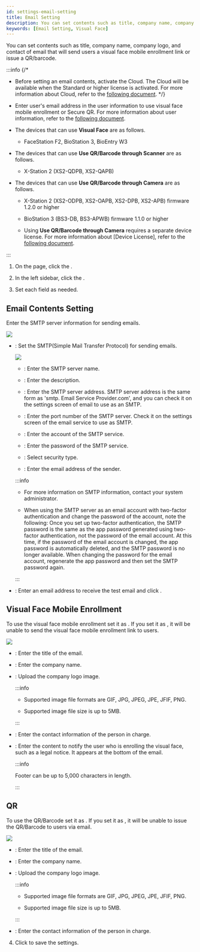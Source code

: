 ```yaml
---
id: settings-email-setting
title: Email Setting
description: You can set contents such as title, company name, company logo, and contact of email that will send users a visual face mobile enrollment link or issue a QR/barcode.
keywords: [Email Setting, Visual Face]
---
```


You can set contents such as title, company name, company logo, and contact of email that will send users a visual face mobile enrollment link or issue a QR/barcode.

:::info
{/*
* Before setting an email contents, activate the Cloud. The Cloud will be available when the Standard or higher license is activated. For more information about Cloud, refer to the [following document](#).
*/}

* Enter user's email address in the user information to use visual face mobile enrollment or Secure QR. For more information about user information, refer to the [following document](add-user-basic-info).

* The devices that can use **Visual Face** are as follows.

  * FaceStation F2, BioStation 3, BioEntry W3

* The devices that can use **Use QR/Barcode through Scanner** are as follows.

  * X-Station 2 (XS2-QDPB, XS2-QAPB)

* The devices that can use **Use QR/Barcode through Camera** are as follows.

  * X-Station 2 (XS2-ODPB, XS2-OAPB, XS2-DPB, XS2-APB) firmware 1.2.0 or higher

  * BioStation 3 (BS3-DB, BS3-APWB) firmware 1.1.0 or higher

  * Using **Use QR/Barcode through Camera** requires a separate device license. For more information about [Device License], refer to the [following document](settings-license-device-license).

:::

1. On the <Cmd sid='shell.header.launcher' /> page, click the <Cmd sid='shell.header.setting' />.

1. In the left sidebar, click the <Cmd sid="common.emailContent" product='2' />.

1. Set each field as needed.

## Email Contents Setting

Enter the SMTP server information for sending emails.

<Image src='/img/biostarx-settings-email-contents.png' className='none' />

* <Cmd sid="common.emailContent.smtp" product='2' />: Set the SMTP(Simple Mail Transfer Protocol) for sending emails.

  <Image src='/img/biostarx-settings-email-smtp-option.png' className='none' />

  * <Cmd sid="setting.triggerAction.smtpServer" product='2' />: Enter the SMTP server name.

  * <Cmd sid="common.description" product='2' />: Enter the description.

  * <Cmd sid="setting.triggerAction.smtpServerAddr" product='2' />: Enter the SMTP server address. SMTP server address is the same form as 'smtp. Email Service Provider.com', and you can check it on the settings screen of email to use as an SMTP.

  * <Cmd sid="setting.triggerAction.portDefault25" product='2' />: Enter the port number of the SMTP server. Check it on the settings screen of the email service to use as SMTP.

  * <Cmd sid="common.userName" product='2' />: Enter the account of the SMTP service.

  * <Cmd sid="common.password" product='2' />: Enter the password of the SMTP service.

  * <Cmd sid="setting.triggerAction.securityType" product='2' />: Select security type.

  * <Cmd sid="setting.triggerAction.sender" product='2' />: Enter the email address of the sender.

  :::info

  * For more information on SMTP information, contact your system administrator.

  * When using the SMTP server as an email account with two-factor authentication and change the password of the account, note the following: Once you set up two-factor authentication, the SMTP password is the same as the app password generated using two-factor authentication, not the password of the email account. At this time, if the password of the email account is changed, the app password is automatically deleted, and the SMTP password is no longer available. When changing the password for the email account, regenerate the app password and then set the SMTP password again.

  :::

* <Cmd sid="common.emailContent.smtpTestMail" product='2' />: Enter an email address to receive the test email and click <Cmd sid="button.smtpSettingTest" product='2' />.

## Visual Face Mobile Enrollment

To use the visual face mobile enrollment set it as <Cmd sid="common.use" product='2' />. If you set it as <Cmd sid="common.notUse" product='2' />, it will be unable to send the visual face mobile enrollment link to users.

<Image src='/img/biostarx-settings-email-visual-face.png' className='none' />

* <Cmd sid="common.emailContent.title" product='2' />: Enter the title of the email.

* <Cmd sid="common.emailContent.companyName" product='2' />: Enter the company name.

* <Cmd sid="common.emailContent.companyLogo" product='2' />: Upload the company logo image.

  :::info

  * Supported image file formats are GIF, JPG, JPEG, JPE, JFIF, PNG.

  * Supported image file size is up to 5MB.

  :::

* <Cmd sid="common.emailContent.adminContact" product='2' />: Enter the contact information of the person in charge.

* <Cmd sid="printOption.footer" product='2' />: Enter the content to notify the user who is enrolling the visual face, such as a legal notice. It appears at the bottom of the email.

  :::info

  Footer can be up to 5,000 characters in length.

  :::

## QR

To use the QR/Barcode set it as <Cmd sid="common.use" product='2' />. If you set it as <Cmd sid="common.notUse" product='2' />, it will be unable to issue the QR/Barcode to users via email.

<Image src='/img/biostarx-settings-email-qr.png' className='none' />

* <Cmd sid="common.emailContent.title" product='2' />: Enter the title of the email.

* <Cmd sid="common.emailContent.companyName" product='2' />: Enter the company name.

* <Cmd sid="common.emailContent.companyLogo" product='2' />: Upload the company logo image.

  :::info

  * Supported image file formats are GIF, JPG, JPEG, JPE, JFIF, PNG.

  * Supported image file size is up to 5MB.

  :::

* <Cmd sid="common.emailContent.adminContact" product='2' />: Enter the contact information of the person in charge.

4. Click <Cmd sid="button.apply" product='2' /> to save the settings.